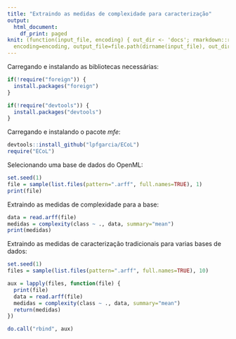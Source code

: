 ```yaml
---
title: "Extraindo as medidas de complexidade para caracterização"
output:
  html_document:
    df_print: paged
knit: (function(input_file, encoding) { out_dir <- 'docs'; rmarkdown::render(input_file,
  encoding=encoding, output_file=file.path(dirname(input_file), out_dir, 'complexidade.html'))})
---
```


Carregando e instalando as bibliotecas necessárias:
  
```r
if(!require("foreign")) {
  install.packages("foreign")
}

if(!require("devtools")) {
  install.packages("devtools")
}
```

Carregando e instalando o pacote *mfe*:

```r
devtools::install_github("lpfgarcia/ECoL")
require("ECoL")
```

Selecionando uma base de dados do OpenML:

```r
set.seed(1)
file = sample(list.files(pattern=".arff", full.names=TRUE), 1)
print(file)
```
Extraindo as medidas de complexidade para a base:

```r
data = read.arff(file)
medidas = complexity(class ~ ., data, summary="mean")
print(medidas)
```
Extraindo as medidas de caracterização tradicionais para varias bases de dados:

```r
set.seed(1)
files = sample(list.files(pattern=".arff", full.names=TRUE), 10)

aux = lapply(files, function(file) {
  print(file)
  data = read.arff(file)
  medidas = complexity(class ~ ., data, summary="mean")
  return(medidas)
})

do.call("rbind", aux)
```
